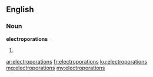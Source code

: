 ==English==

===Noun===
'''electroporations'''

# {{plural of|electroporation}}

[[ar:electroporations]]
[[fr:electroporations]]
[[ku:electroporations]]
[[mg:electroporations]]
[[my:electroporations]]